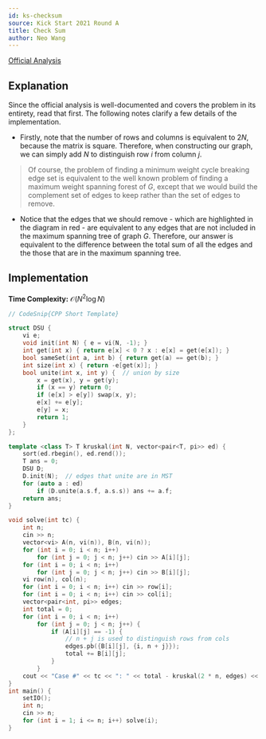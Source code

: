 ```yaml
---
id: ks-checksum
source: Kick Start 2021 Round A
title: Check Sum
author: Neo Wang
---
```


[Official Analysis](https://zibada.guru/gcj/ks2021a/problems/#analysis-D)

## Explanation

Since the official analysis is well-documented and covers the problem in its
entirety, read that first. The following notes clarify a few details of the
implementation.

- Firstly, note that the number of rows and columns is equivalent to $2N$,
  because the matrix is square. Therefore, when constructing our graph, we can
  simply add $N$ to distinguish row $i$ from column $j$.

> Of course, the problem of finding a minimum weight cycle breaking edge set is
> equivalent to the well known problem of finding a maximum weight spanning
> forest of $G$, except that we would build the complement set of edges to keep
> rather than the set of edges to remove.

- Notice that the edges that we should remove - which are highlighted in the
  diagram in red - are equivalent to any edges that are not included in the
  maximum spanning tree of graph $G$. Therefore, our answer is equivalent to the
  difference between the total sum of all the edges and the those that are in
  the maximum spanning tree.


## Implementation

**Time Complexity:** $\mathcal{O}(N^2\log N)$

<LanguageSection>
<CPPSection>

```cpp
// CodeSnip{CPP Short Template}

struct DSU {
	vi e;
	void init(int N) { e = vi(N, -1); }
	int get(int x) { return e[x] < 0 ? x : e[x] = get(e[x]); }
	bool sameSet(int a, int b) { return get(a) == get(b); }
	int size(int x) { return -e[get(x)]; }
	bool unite(int x, int y) {  // union by size
		x = get(x), y = get(y);
		if (x == y) return 0;
		if (e[x] > e[y]) swap(x, y);
		e[x] += e[y];
		e[y] = x;
		return 1;
	}
};

template <class T> T kruskal(int N, vector<pair<T, pi>> ed) {
	sort(ed.rbegin(), ed.rend());
	T ans = 0;
	DSU D;
	D.init(N);  // edges that unite are in MST
	for (auto a : ed)
		if (D.unite(a.s.f, a.s.s)) ans += a.f;
	return ans;
}

void solve(int tc) {
	int n;
	cin >> n;
	vector<vi> A(n, vi(n)), B(n, vi(n));
	for (int i = 0; i < n; i++)
		for (int j = 0; j < n; j++) cin >> A[i][j];
	for (int i = 0; i < n; i++)
		for (int j = 0; j < n; j++) cin >> B[i][j];
	vi row(n), col(n);
	for (int i = 0; i < n; i++) cin >> row[i];
	for (int i = 0; i < n; i++) cin >> col[i];
	vector<pair<int, pi>> edges;
	int total = 0;
	for (int i = 0; i < n; i++)
		for (int j = 0; j < n; j++) {
			if (A[i][j] == -1) {
				// n + j is used to distinguish rows from cols
				edges.pb({B[i][j], {i, n + j}});
				total += B[i][j];
			}
		}
	cout << "Case #" << tc << ": " << total - kruskal(2 * n, edges) << "\n";
}
int main() {
	setIO();
	int n;
	cin >> n;
	for (int i = 1; i <= n; i++) solve(i);
}
```

</CPPSection>
</LanguageSection>
